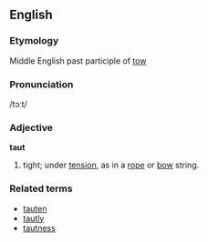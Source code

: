 ==English==
===Etymology===
Middle English past participle of [[tow]]
===Pronunciation===
/tɔːt/
===Adjective===
'''taut'''
# tight; under [[tension]], as in a [[rope]] or [[bow]] string.

===Related terms===
*[[tauten]]
*[[tautly]]
*[[tautness]]